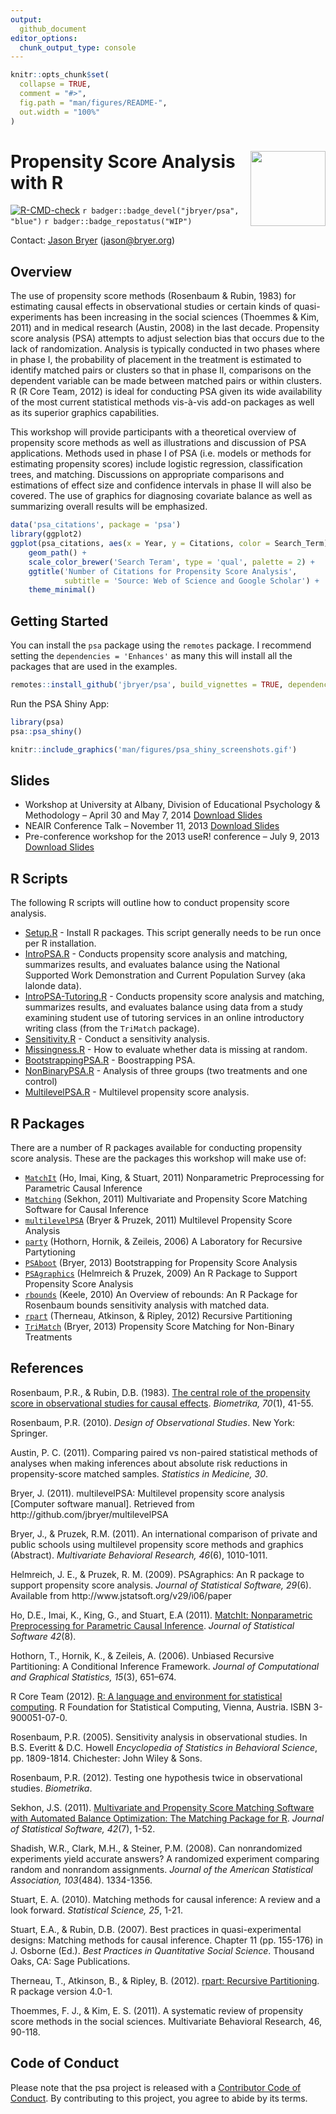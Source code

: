 ```yaml
---
output: 
  github_document
editor_options: 
  chunk_output_type: console
---
```


```r
knitr::opts_chunk$set(
  collapse = TRUE,
  comment = "#>",
  fig.path = "man/figures/README-",
  out.width = "100%"
)
```

# <img src="man/figures/psa.png" align="right" width="120" align="right" /> Propensity Score Analysis with R

<!-- badges: start -->
[![R-CMD-check](https://github.com/jbryer/psa/actions/workflows/R-CMD-check.yaml/badge.svg)](https://github.com/jbryer/psa/actions/workflows/R-CMD-check.yaml)
`r badger::badge_devel("jbryer/psa", "blue")`
`r badger::badge_repostatus("WIP")`
<!-- badges: end -->


Contact: [Jason Bryer](https://www.bryer.org/) ([jason@bryer.org](mailto:jason@bryer.org))  


## Overview

The use of propensity score methods (Rosenbaum & Rubin, 1983) for estimating causal effects in observational studies or certain kinds of quasi-experiments has been increasing in the social sciences (Thoemmes & Kim, 2011) and in medical research (Austin, 2008) in the last decade. Propensity score analysis (PSA) attempts to adjust selection bias that occurs due to the lack of randomization. Analysis is typically conducted in two phases where in phase I, the probability of placement in the treatment is estimated to identify matched pairs or clusters so that in phase II, comparisons on the dependent variable can be made between matched pairs or within clusters. R (R Core Team, 2012) is ideal for conducting PSA given its wide availability of the most current statistical methods vis-à-vis add-on packages as well as its superior graphics capabilities.

This workshop will provide participants with a theoretical overview of propensity score methods as well as illustrations and discussion of PSA applications. Methods used in phase I of PSA (i.e. models or methods for estimating propensity scores) include logistic regression, classification trees, and matching. Discussions on appropriate comparisons and estimations of effect size and confidence intervals in phase II will also be covered. The use of graphics for diagnosing covariate balance as well as summarizing overall results will be emphasized. 

```r
data('psa_citations', package = 'psa')
library(ggplot2)
ggplot(psa_citations, aes(x = Year, y = Citations, color = Search_Term)) +
	geom_path() +
	scale_color_brewer('Search Teram', type = 'qual', palette = 2) +
	ggtitle('Number of Citations for Propensity Score Analysis',
			subtitle = 'Source: Web of Science and Google Scholar') +
	theme_minimal()
```

## Getting Started

You can install the `psa` package using the `remotes` package. I recommend setting the `dependencies = 'Enhances'` as many this will install all the packages that are used in the examples.

```r
remotes::install_github('jbryer/psa', build_vignettes = TRUE, dependencies = 'Enhances')
```

Run the PSA Shiny App:

```r
library(psa)
psa::psa_shiny()
```

```r
knitr::include_graphics('man/figures/psa_shiny_screenshots.gif')
```


## Slides

* Workshop at University at Albany, Division of Educational Psychology & Methodology -- April 30 and May 7, 2014 [Download Slides](Slides/UAlbany2014/Slides.pdf?raw=true)  
* NEAIR Conference Talk -- November 11, 2013 [Download Slides](Slides/NEAIR2013Slides/Slides.pdf?raw=true)
* Pre-conference workshop for the 2013 useR! conference -- July 9, 2013 [Download Slides](Slides/useR 2013/Slides.pdf?raw=true)  


## R Scripts

The following R scripts will outline how to conduct propensity score analysis.

* [Setup.R](R-Scripts/Setup.R) - Install R packages. This script generally needs to be run once per R installation.
* [IntroPSA.R](R-Scripts/IntroPSA.R) - Conducts propensity score analysis and matching, summarizes results, and evaluates balance using the National Supported Work Demonstration and Current Population Survey (aka lalonde data).
* [IntroPSA-Tutoring.R](R-Scripts/IntroPSA.R) - Conducts propensity score analysis and matching, summarizes results, and evaluates balance using data from a study examining student use of tutoring services in an online introductory writing class (from the `TriMatch` package).
* [Sensitivity.R](R-Scripts/Sensitivity.R) - Conduct a sensitivity analysis.
* [Missingness.R](R-Scripts/Missingness.R) - How to evaluate whether data is missing at random.
* [BootstrappingPSA.R](R-Scripts/BootstrappingPSA.R) - Boostrapping PSA.
* [NonBinaryPSA.R](R-Scripts/NonBinaryPSA.R) - Analysis of three groups (two treatments and one control)
* [MultilevelPSA.R](R-Scripts/MultilevelPSA.R) - Multilevel propensity score analysis.

## R Packages

There are a number of R packages available for conducting propensity score analysis. These are the packages this workshop will make use of:

* [`MatchIt`](http://gking.harvard.edu/gking/matchit) (Ho, Imai, King, & Stuart, 2011) Nonparametric Preprocessing for Parametric Causal Inference
* [`Matching`](http://sekhon.berkeley.edu/matching/) (Sekhon, 2011) Multivariate and Propensity Score Matching Software for Causal Inference
* [`multilevelPSA`](http://jason.bryer.org/multilevelPSA) (Bryer & Pruzek, 2011) Multilevel Propensity Score Analysis
* [`party`](http://cran.r-project.org/web/packages/party/index.html) (Hothorn, Hornik, & Zeileis, 2006) A Laboratory for Recursive Partytioning
* [`PSAboot`](http://jason.bryer.org/PSAboot) (Bryer, 2013) Bootstrapping for Propensity Score Analysis
* [`PSAgraphics`](http://www.jstatsoft.org/v29/i06/paper) (Helmreich & Pruzek, 2009) An R Package to Support Propensity Score Analysis
* [`rbounds`](http://www.personal.psu.edu/ljk20/rbounds%20vignette.pdf) (Keele, 2010) An Overview of rebounds: An R Package for Rosenbaum bounds sensitivity analysis with matched data.
* [`rpart`](http://cran.r-project.org/web/packages/rpart/index.html) (Therneau, Atkinson, & Ripley, 2012) Recursive Partitioning
* [`TriMatch`](http://jason.bryer.org/TriMatch) (Bryer, 2013) Propensity Score Matching for Non-Binary Treatments

## References

Rosenbaum, P.R., & Rubin, D.B. (1983). [The central role of the propensity score in observational studies for causal effects](http://faculty.smu.edu/Millimet/classes/eco7377/papers/rosenbaum%20rubin%2083a.pdf). *Biometrika, 70*(1), 41-55.

Rosenbaum, P.R. (2010). *Design of Observational Studies*. New York: Springer.

Austin, P. C. (2011). Comparing paired vs non-paired statistical methods of analyses when making inferences about absolute risk reductions in propensity-score matched samples. *Statistics in Medicine, 30*.

Bryer, J. (2011). multilevelPSA: Multilevel propensity score analysis [Computer software manual]. Retrieved from http://github.com/jbryer/multilevelPSA 

Bryer, J., & Pruzek, R.M. (2011). An international comparison of private and public schools using multilevel propensity score methods and graphics (Abstract). *Multivariate Behavioral Research, 46*(6), 1010-1011.

Helmreich, J. E., & Pruzek, R. M. (2009). PSAgraphics: An R package to support propensity score analysis. *Journal of Statistical Software, 29*(6). Available from http://www.jstatsoft.org/v29/i06/paper

Ho, D.E., Imai, K., King, G., and Stuart, E.A (2011). [MatchIt: Nonparametric Preprocessing for Parametric Causal Inference](http://www.jstatsoft.org/v42/i08/). *Journal of Statistical Software 42*(8).

Hothorn, T., Hornik, K., & Zeileis, A. (2006). Unbiased Recursive Partitioning: A Conditional Inference Framework. *Journal of Computational and Graphical Statistics, 15*(3), 651--674.

R Core Team (2012). [R: A language and environment for statistical computing](http://www.R-project.org/). R Foundation for Statistical Computing, Vienna, Austria. ISBN 3-900051-07-0.

Rosenbaum, P.R. (2005). Sensitivity analysis in observational studies. In B.S. Everitt & D.C. Howell *Encyclopedia of Statistics in Behavioral Science*, pp. 1809-1814. Chichester: John Wiley & Sons.

Rosenbaum, P.R. (2012). Testing one hypothesis twice in observational studies. *Biometrika*.

Sekhon, J.S. (2011). [Multivariate and Propensity Score Matching Software with Automated Balance Optimization: The Matching Package for R](http://www.jstatsoft.org/v42/i07/). *Journal of Statistical Software, 42*(7), 1-52.
  
Shadish, W.R., Clark, M.H., & Steiner, P.M. (2008). Can nonrandomized experiments yield accurate answers? A randomized experiment comparing random and nonrandom assignments. *Journal of the American Statistical Association, 103*(484). 1334-1356.

Stuart, E. A. (2010). Matching methods for causal inference: A review and a look forward. *Statistical Science, 25*, 1-21.

Stuart, E.A., & Rubin, D.B. (2007). Best practices in quasi-experimental designs: Matching methods for causal inference. Chapter 11 (pp. 155-176) in J. Osborne (Ed.). *Best Practices in Quantitative Social Science*. Thousand Oaks, CA: Sage Publications.

Therneau, T., Atkinson, B., & Ripley, B. (2012). [rpart: Recursive Partitioning](http://CRAN.R-project.org/package=rpart). R package version 4.0-1. 
  
Thoemmes, F. J., & Kim, E. S. (2011). A systematic review of propensity score methods in the social sciences. Multivariate Behavioral Research, 46, 90-118.


## Code of Conduct

Please note that the psa project is released with a [Contributor Code of Conduct](https://contributor-covenant.org/version/2/1/CODE_OF_CONDUCT.html). By contributing to this project, you agree to abide by its terms.


